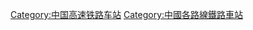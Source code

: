 {{Catnav|頁面分類|各種主題的頁面分類|按國家分類|各國建築|各國鐵路車站|中國鐵路車站}}
{{Catnav|頁面分類|各種主題的頁面分類|按國家分類|各國交通|各國鐵路車站|中國鐵路車站}}

{{Catmore|海南岛东环铁路}}

[[Category:中国高速铁路车站|Category:中国高速铁路车站]]
[[Category:中國各路線鐵路車站|Category:中國各路線鐵路車站]]